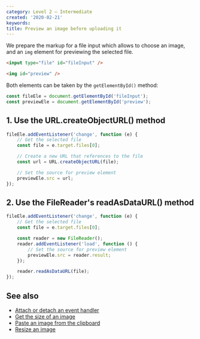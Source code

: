 ```yaml
---
category: Level 2 — Intermediate
created: '2020-02-21'
keywords:
title: Preview an image before uploading it
---
```


We prepare the markup for a file input which allows to choose an image, and an `img` element for previewing the selected file.

```html
<input type="file" id="fileInput" />

<img id="preview" />
```

Both elements can be taken by the `getElementById()` method:

```js
const fileEle = document.getElementById('fileInput');
const previewEle = document.getElementById('preview');
```

## 1. Use the URL.createObjectURL() method

```js
fileEle.addEventListener('change', function (e) {
    // Get the selected file
    const file = e.target.files[0];

    // Create a new URL that references to the file
    const url = URL.createObjectURL(file);

    // Set the source for preview element
    previewEle.src = url;
});
```

## 2. Use the FileReader's readAsDataURL() method

```js
fileEle.addEventListener('change', function (e) {
    // Get the selected file
    const file = e.target.files[0];

    const reader = new FileReader();
    reader.addEventListener('load', function () {
        // Set the source for preview element
        previewEle.src = reader.result;
    });

    reader.readAsDataURL(file);
});
```

## See also

-   [Attach or detach an event handler](https://phuoc.ng/collection/html-dom/attach-or-detach-an-event-handler)
-   [Get the size of an image](https://phuoc.ng/collection/html-dom/get-the-size-of-an-image)
-   [Paste an image from the clipboard](https://phuoc.ng/collection/html-dom/paste-an-image-from-the-clipboard)
-   [Resize an image](https://phuoc.ng/collection/html-dom/resize-an-image)
